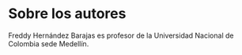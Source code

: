 # Sobre los autores {-}

Freddy Hernández Barajas es profesor de la Universidad Nacional de Colombia sede Medellín.

